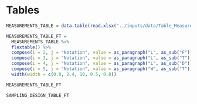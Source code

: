 
# Tables

```r
MEASUREMENTS_TABLE = data.table(read.xlsx("../inputs/data/Table_Measurements.xlsx"))

MEASUREMENTS_TABLE_FT = 
  MEASUREMENTS_TABLE %>% 
  flextable() %>%
  compose(i = 2, j = "Notation", value = as_paragraph("L", as_sub("F"))) %>%
  compose(i = 3, j = "Notation", value = as_paragraph("L", as_sub("T"))) %>%
  compose(i = 4, j = "Notation", value = as_paragraph("L", as_sub("D"))) %>%
  compose(i = 5, j = "Notation", value = as_paragraph("W", as_sub("T"))) %>%
  width(width = c(0.8, 2.4, 10, 0.5, 0.8))

MEASUREMENTS_TABLE_FT
```

```r
SAMPLING_DESIGN_TABLE_FT
```
